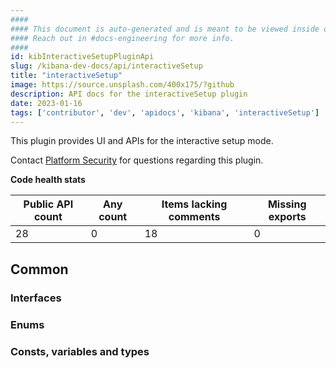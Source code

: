 ```yaml
---
####
#### This document is auto-generated and is meant to be viewed inside our experimental, new docs system.
#### Reach out in #docs-engineering for more info.
####
id: kibInteractiveSetupPluginApi
slug: /kibana-dev-docs/api/interactiveSetup
title: "interactiveSetup"
image: https://source.unsplash.com/400x175/?github
description: API docs for the interactiveSetup plugin
date: 2023-01-16
tags: ['contributor', 'dev', 'apidocs', 'kibana', 'interactiveSetup']
---
```


This plugin provides UI and APIs for the interactive setup mode.

Contact [Platform Security](https://github.com/orgs/elastic/teams/kibana-security) for questions regarding this plugin.

**Code health stats**

| Public API count  | Any count | Items lacking comments | Missing exports |
|-------------------|-----------|------------------------|-----------------|
| 28 | 0 | 18 | 0 |

## Common

### Interfaces
<DocDefinitionList data={interactiveSetupObj.common.interfaces}/>

### Enums
<DocDefinitionList data={interactiveSetupObj.common.enums}/>

### Consts, variables and types
<DocDefinitionList data={interactiveSetupObj.common.misc}/>

